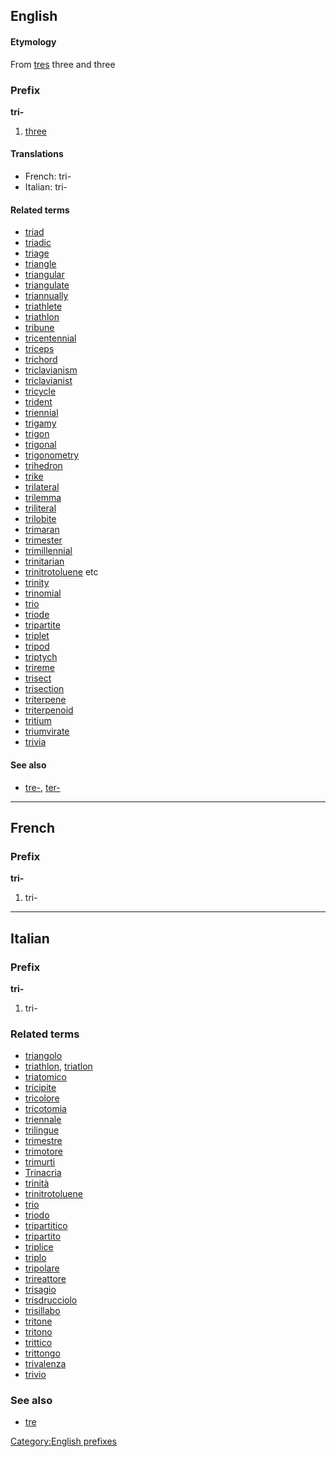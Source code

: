 ==English==
====Etymology====
From {{L.}} [[tres]] three and {{Gr.}} [[]] three
===Prefix===
[[Category:English prefixes]]
'''tri-'''

#[[three]]

====Translations====
*French: tri-
*Italian: tri-

====Related terms====
*[[triad]]
*[[triadic]]
*[[triage]]
*[[triangle]]
*[[triangular]]
*[[triangulate]]
*[[triannually]]
*[[triathlete]]
*[[triathlon]]
*[[tribune]]
*[[tricentennial]]
*[[triceps]]
*[[trichord]]
*[[triclavianism]]
*[[triclavianist]]
*[[tricycle]]
*[[trident]]
*[[triennial]]
*[[trigamy]]
*[[trigon]]
*[[trigonal]]
*[[trigonometry]]
*[[trihedron]]
*[[trike]]
*[[trilateral]]
*[[trilemma]]
*[[triliteral]]
*[[trilobite]]
*[[trimaran]]
*[[trimester]]
*[[trimillennial]]
*[[trinitarian]]
*[[trinitrotoluene]] etc
*[[trinity]]
*[[trinomial]]
*[[trio]]
*[[triode]]
*[[tripartite]]
*[[triplet]]
*[[tripod]]
*[[triptych]]
*[[trireme]]
*[[trisect]]
*[[trisection]]
*[[triterpene]]
*[[triterpenoid]]
*[[tritium]]
*[[triumvirate]]
*[[trivia]]

====See also====
*[[tre-]], [[ter-]]

----

==French==
===Prefix===
'''tri-'''

#tri-

----

==Italian==
===Prefix===
'''tri-'''

#tri-

===Related terms===
*[[triangolo]]
*[[triathlon]], [[triatlon]]
*[[triatomico]]
*[[tricipite]]
*[[tricolore]]
*[[tricotomia]]
*[[triennale]]
*[[trilingue]]
*[[trimestre]]
*[[trimotore]]
*[[trimurti]]
*[[Trinacria]]
*[[trinità]]
*[[trinitrotoluene]]
*[[trio]]
*[[triodo]]
*[[tripartitico]]
*[[tripartito]]
*[[triplice]]
*[[triplo]]
*[[tripolare]]
*[[trireattore]]
*[[trisagio]]
*[[trisdrucciolo]]
*[[trisillabo]]
*[[tritone]]
*[[tritono]]
*[[trittico]]
*[[trittongo]]
*[[trivalenza]]
*[[trivio]]

===See also===
*[[tre]]